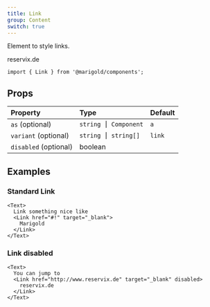 ```yaml
---
title: Link
group: Content
switch: true
---
```


Element to style links.

<MarigoldTheme>
  <Link href="http://www.reservix.de" target="_blank">
    reservix.de
  </Link>
</MarigoldTheme>

```tsx onlyCode
import { Link } from '@marigold/components';
```

## Props

| Property              | Type                 | Default |
| :-------------------- | :------------------- | :------ |
| `as` (optional)       | `string ⎮ Component` | `a`     |
| `variant` (optional)  | `string ⎮ string[]`  | `link`  |
| `disabled` (optional) | boolean              |         |

## Examples

### Standard Link

```tsx
<Text>
  Link something nice like
  <Link href="#!" target="_blank">
    Marigold
  </Link>
</Text>
```

### Link disabled

```tsx
<Text>
  You can jump to
  <Link href="http://www.reservix.de" target="_blank" disabled>
    reservix.de
  </Link>
</Text>
```
